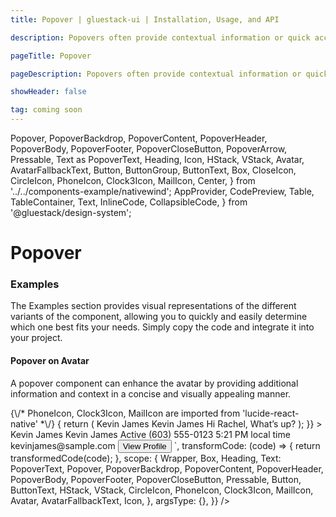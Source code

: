 ```yaml
---
title: Popover | gluestack-ui | Installation, Usage, and API

description: Popovers often provide contextual information or quick access to related actions without requiring the user to navigate to a different page or view.

pageTitle: Popover

pageDescription: Popovers often provide contextual information or quick access to related actions without requiring the user to navigate to a different page or view.

showHeader: false

tag: coming soon
---
```



<Meta title="with-nativewind/components/Overlay/Popover" />

  Popover,
  PopoverBackdrop,
  PopoverContent,
  PopoverHeader,
  PopoverBody,
  PopoverFooter,
  PopoverCloseButton,
  PopoverArrow,
  Pressable,
  Text as PopoverText,
  Heading,
  Icon,
  HStack,
  VStack,
  Avatar,
  AvatarFallbackText,
  Button,
  ButtonGroup,
  ButtonText,
  Box,
  CloseIcon,
  CircleIcon,
  PhoneIcon,
  Clock3Icon,
  MailIcon,
  Center,
} from '../../components-example/nativewind';
  AppProvider,
  CodePreview,
  Table,
  TableContainer,
  Text,
  InlineCode,
  CollapsibleCode,
} from '@gluestack/design-system';

# Popover

### Examples

The Examples section provides visual representations of the different variants of the component, allowing you to quickly and easily determine which one best fits your needs. Simply copy the code and integrate it into your project.

#### Popover on Avatar

A popover component can enhance the avatar by providing additional information and context in a concise and visually appealing manner.

<AppProvider>
  <CodePreview
    _rendererWrapper={{ py: '$6' }}
    showComponentRenderer={true}
    showArgsController={false}
    metaData={{
      code: `
        <Box className='h-80'>
        {\/* PhoneIcon, Clock3Icon, MailIcon are imported from 'lucide-react-native' *\/}
          <Popover
            trigger={(triggerProps) => {
              return (
                <HStack className='items-center'>
                  <Pressable
                    className='rounded-full'
                    {...triggerProps}
                  >
                    <Avatar className='bg-indigo-600'>
                      <AvatarFallbackText >
                        Kevin James
                      </AvatarFallbackText>
                    </Avatar>
                  </Pressable>
                  <VStack className='ml-2.5' space='xs'>
                    <Heading className='text-md'>
                      Kevin James
                    </Heading>
                    <Text size='sm'>
                      Hi Rachel, What’s up?
                    </Text>
                  </VStack>
                </HStack>
              );
            }}
          >
            <PopoverBackdrop/>
            <PopoverContent className='w-80'>
              <PopoverHeader className='px-5 pt-5'>
                <HStack>
                  <Avatar className='bg-indigo-600'>
                    <AvatarFallbackText>
                      Kevin James
                    </AvatarFallbackText>
                  </Avatar>
                  <VStack className='ml-2.5'>
                    <Heading className='text-md'>
                      Kevin James
                    </Heading>
                    <HStack className='items-center'>
                      <CircleIcon className='color-green-700 h-2 w-2'/>
                      <Text size='sm' className='pl-1.5'>
                        Active
                      </Text>
                    </HStack>
                  </VStack>
                </HStack>
              </PopoverHeader>
              <PopoverBody className='px-5 pb-5'>
                <VStack space='lg'>
                  <VStack space='sm'>
                    <HStack className='items-center'>
                      <Icon as={PhoneIcon} size='sm' />
                      <Text size='sm'  className='ml-1.5'>
                        (603) 555-0123
                      </Text>
                    </HStack>
                    <HStack className='items-center'>
                      <Icon as={Clock3Icon} size='sm'/>
                      <Text size='sm'  className='ml-1.5'>
                        5:21 PM local time
                      </Text>
                    </HStack>
                    <HStack className='items-center'>
                      <Icon as={MailIcon} size='sm'/>
                      <Text size='sm'  className='ml-1.5'>
                        kevinjames@sample.com
                      </Text>
                    </HStack>
                  </VStack>
                  <Button className='bg-blue-700 dark:bg-blue-500'
                  >
                    <ButtonText>View Profile</ButtonText>
                  </Button>
                </VStack>
              </PopoverBody>
            </PopoverContent>
          </Popover>
        </Box>
      `,
      transformCode: (code) => {
        return transformedCode(code);
      },
      scope: {
        Wrapper,
        Box,
        Heading,
        Text: PopoverText,
        Popover,
        PopoverBackdrop,
        PopoverContent,
        PopoverHeader,
        PopoverBody,
        PopoverFooter,
        PopoverCloseButton,
        Pressable,
        Button,
        ButtonText,
        HStack,
        VStack,
        CircleIcon,
        PhoneIcon,
        Clock3Icon,
        MailIcon,
        Avatar,
        AvatarFallbackText,
        Icon,
      },
      argsType: {},
    }}
  />
</AppProvider>
